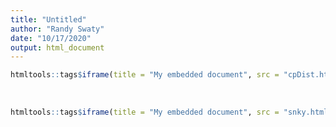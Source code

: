 ```yaml
---
title: "Untitled"
author: "Randy Swaty"
date: "10/17/2020"
output: html_document
---
```


```r
htmltools::tags$iframe(title = "My embedded document", src = "cpDist.html", frameborder = "0", width = "100%", height="800")
```

<br>


```r
htmltools::tags$iframe(title = "My embedded document", src = "snky.html", frameborder = "0", width = "100%", height="800")
```
